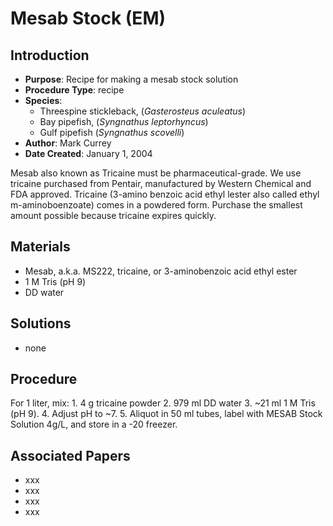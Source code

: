 # Mesab Stock (EM) {#sec-general_recipe_mesab}

## Introduction

-   **Purpose**: Recipe for making a mesab stock solution\
-   **Procedure Type**: recipe
-   **Species**:
    -   Threespine stickleback, (*Gasterosteus aculeatus*)
    -   Bay pipefish, (*Syngnathus leptorhyncus*)
    -   Gulf pipefish (*Syngnathus scovelli*)
-   **Author**: Mark Currey
-   **Date Created**: January 1, 2004

::: {.callout-Note title="NOTE"}
Mesab also known as Tricaine must be pharmaceutical-grade. We use tricaine purchased from Pentair, manufactured by Western Chemical and FDA approved. Tricaine (3-amino benzoic acid ethyl lester also called ethyl m-aminoboenzoate) comes in a powdered form. Purchase the smallest amount possible because tricaine expires quickly.
:::

## Materials

-   Mesab, a.k.a. MS222, tricaine, or 3-aminobenzoic acid ethyl ester
-   1 M Tris (pH 9)
-   DD water

## Solutions

-   none

## Procedure

For 1 liter, mix: 1. 4 g tricaine powder 2. 979 ml DD water 3. \~21 ml 1 M Tris (pH 9). 4. Adjust pH to \~7. 5. Aliquot in 50 ml tubes, label with MESAB Stock Solution 4g/L, and store in a -20 freezer.

## Associated Papers

-   xxx
-   xxx
-   xxx
-   xxx
